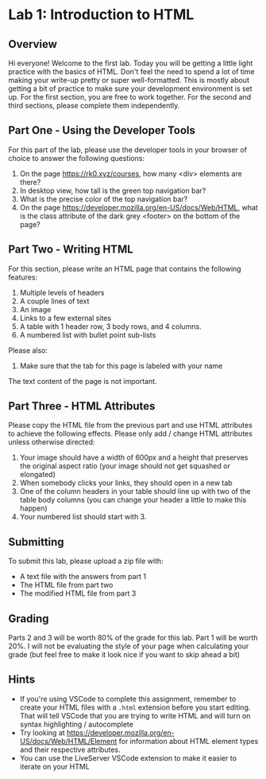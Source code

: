 
# Lab 1: Introduction to HTML

## Overview

Hi everyone! Welcome to the first lab. Today you will be getting a little light practice with the basics of HTML. Don't feel the need to spend a lot of time making your write-up pretty or super well-formatted. This is mostly about getting a bit of practice to make sure your development environment is set up. For the first section, you are free to work together. For the second and third sections, please complete them independently.

## Part One - Using the Developer Tools

For this part of the lab, please use the developer tools in your browser of choice to answer the following questions:

1. On the page <https://rk0.xyz/courses>, how many &lt;div&gt; elements are there?
1. In desktop view, how tall is the green top navigation bar?
1. What is the precise color of the top navigation bar?
1. On the page <https://developer.mozilla.org/en-US/docs/Web/HTML>, what is the class attribute of the dark grey &lt;footer&gt; on the bottom of the page?

## Part Two - Writing HTML

For this section, please write an HTML page that contains the following features:

1. Multiple levels of headers
1. A couple lines of text
1. An image
1. Links to a few external sites
1. A table with 1 header row, 3 body rows, and 4 columns.
1. A numbered list with bullet point sub-lists

Please also:

1. Make sure that the tab for this page is labeled with your name

The text content of the page is not important. 

## Part Three - HTML Attributes

Please copy the HTML file from the previous part and use HTML attributes to achieve the following effects. Please only add / change HTML attributes unless otherwise directed:

1. Your image should have a width of 600px and a height that preserves the original aspect ratio (your image should not get squashed or elongated)
1. When somebody clicks your links, they should open in a new tab
1. One of the column headers in your table should line up with two of the table body columns (you can change your header a little to make this happen)
1. Your numbered list should start with 3.  

## Submitting

To submit this lab, please upload a zip file with:
- A text file with the answers from part 1
- The HTML file from part two
- The modified HTML file from part 3

## Grading

Parts 2 and 3 will be worth 80% of the grade for this lab. Part 1 will be worth 20%. I will not be evaluating the style of your page when calculating your grade (but feel free to make it look nice if you want to skip ahead a bit)

## Hints

- If you're using VSCode to complete this assignment, remember to create your HTML files with a `.html` extension before you start editing. That will tell VSCode that you are trying to write HTML and will turn on syntax highlighting / autocomplete
- Try looking at <https://developer.mozilla.org/en-US/docs/Web/HTML/Element> for information about HTML element types and their respective attributes.
- You can use the LiveServer VSCode extension to make it easier to iterate on your HTML  

